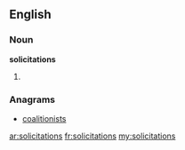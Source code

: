 ==English==

===Noun===
'''solicitations'''

# {{plural of|[[solicitation]]}}

===Anagrams===
* [[coalitionists#English|coalitionists]]

[[ar:solicitations]]
[[fr:solicitations]]
[[my:solicitations]]